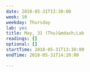 ```yaml
---
date: 2018-05-31T13:30:00
week: 10
weekday: Thursday
lab: yes
title: May, 31 (Thu)&mdash;Lab
readings: []
optional: []
startTime: 2018-05-31T13:30:00
endTime: 2018-05-31T14:20:00

---
```

